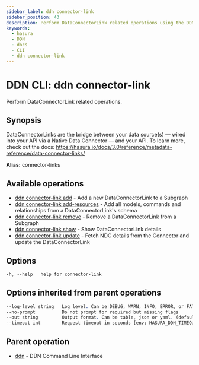 ```yaml
---
sidebar_label: ddn connector-link
sidebar_position: 43
description: Perform DataConnectorLink related operations using the DDN CLI
keywords:
  - hasura
  - DDN
  - docs
  - CLI
  - ddn connector-link
---
```


# DDN CLI: ddn connector-link

Perform DataConnectorLink related operations.

## Synopsis

DataConnectorLinks are the bridge between your data source(s) — wired into your API via a Native Data Connector — and your API. To learn more, check out the docs: https://hasura.io/docs/3.0/reference/metadata-reference/data-connector-links/

**Alias:** connector-links

## Available operations

- [ddn connector-link add](/reference/cli/commands/ddn_connector-link_add) - Add a new DataConnectorLink to a Subgraph
- [ddn connector-link add-resources](/reference/cli/commands/ddn_connector-link_add-resources) - Add all models, commands and relationships from a DataConnectorLink's schema
- [ddn connector-link remove](/reference/cli/commands/ddn_connector-link_remove) - Remove a DataConnectorLink from a Subgraph
- [ddn connector-link show](/reference/cli/commands/ddn_connector-link_show) - Show DataConnectorLink details
- [ddn connector-link update](/reference/cli/commands/ddn_connector-link_update) - Fetch NDC details from the Connector and update the DataConnectorLink

## Options

```sass
-h, --help   help for connector-link
```

## Options inherited from parent operations

```sass
--log-level string   Log level. Can be DEBUG, WARN, INFO, ERROR, or FATAL. (default "INFO")
--no-prompt          Do not prompt for required but missing flags
--out string         Output format. Can be table, json or yaml. (default "table")
--timeout int        Request timeout in seconds [env: HASURA_DDN_TIMEOUT] (default 100)
```

## Parent operation

- [ddn](/reference/cli/commands/ddn) - DDN Command Line Interface
